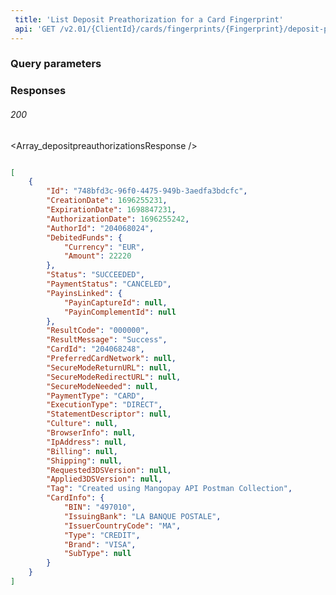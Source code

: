 ```yaml
---  
 title: 'List Deposit Preathorization for a Card Fingerprint'  
 api: 'GET /v2.01/{ClientId}/cards/fingerprints/{Fingerprint}/deposit-preauthorizations'  
---  
```


  

### Query parameters  

<ResultCode />  

<Status />  

<PaymentStatus1 />  

### Responses  

###### 200   

<Array_depositpreauthorizationsResponse />  

 <ResponseExample>  

```json 200  

[
    {
        "Id": "748bfd3c-96f0-4475-949b-3aedfa3bdcfc",
        "CreationDate": 1696255231,
        "ExpirationDate": 1698847231,
        "AuthorizationDate": 1696255242,
        "AuthorId": "204068024",
        "DebitedFunds": {
            "Currency": "EUR",
            "Amount": 22220
        },
        "Status": "SUCCEEDED",
        "PaymentStatus": "CANCELED",
        "PayinsLinked": {
            "PayinCaptureId": null,
            "PayinComplementId": null
        },
        "ResultCode": "000000",
        "ResultMessage": "Success",
        "CardId": "204068248",
        "PreferredCardNetwork": null,
        "SecureModeReturnURL": null,
        "SecureModeRedirectURL": null,
        "SecureModeNeeded": null,
        "PaymentType": "CARD",
        "ExecutionType": "DIRECT",
        "StatementDescriptor": null,
        "Culture": null,
        "BrowserInfo": null,
        "IpAddress": null,
        "Billing": null,
        "Shipping": null,
        "Requested3DSVersion": null,
        "Applied3DSVersion": null,
        "Tag": "Created using Mangopay API Postman Collection",
        "CardInfo": {
            "BIN": "497010",
            "IssuingBank": "LA BANQUE POSTALE",
            "IssuerCountryCode": "MA",
            "Type": "CREDIT",
            "Brand": "VISA",
            "SubType": null
        }
    }
]  

 ```  

 </ResponseExample>